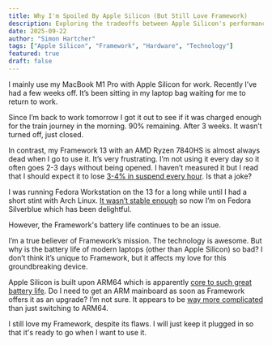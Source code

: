 ```yaml
---
title: Why I'm Spoiled By Apple Silicon (But Still Love Framework)
description: Exploring the tradeoffs between Apple Silicon's performance and efficiency versus Framework's repairability and upgradability
date: 2025-09-22
author: "Simon Hartcher"
tags: ["Apple Silicon", "Framework", "Hardware", "Technology"]
featured: true
draft: false
---
```



I mainly use my MacBook M1 Pro with Apple Silicon for work. Recently I’ve had a few weeks off. It’s been sitting in my laptop bag waiting for me to return to work.

Since I’m back to work tomorrow I got it out to see if it was charged enough for the train journey in the morning. 90% remaining. After 3 weeks. It wasn’t turned off, just closed.

In contrast, my Framework 13 with an AMD Ryzen 7840HS is almost always dead when I go to use it. It’s very frustrating. I’m not using it every day so it often goes 2-3 days without being opened. I haven’t measured it but I read that I should expect it to lose [3-4% in suspend every hour](https://www.reddit.com/r/framework/comments/18c8yk7/high_battery_drain_when_sleeping_amd_13/). Is that a joke?

I was running Fedora Workstation on the 13 for a long while until I had a short stint with Arch Linux. [It wasn’t stable enough](https://wiki.archlinux.org/title/Framework_Laptop_13#Troubleshooting) so now I’m on Fedora Silverblue which has been delightful.

However, the Framework's battery life continues to be an issue.

I’m a true believer of Framework’s mission. The technology is awesome. But why is the battery life of modern laptops (other than Apple Silicon) so bad? I don’t think it’s unique to Framework, but it affects my love for this groundbreaking device.

Apple Silicon is built upon ARM64 which is apparently [core to such great battery life](https://9to5mac.com/2021/11/22/apple-silicon-macbook-pro-battery-life/). Do I need to get an ARM mainboard as soon as Framework offers it as an upgrade? I’m not sure. It appears to be [way more complicated](https://news.ycombinator.com/item?id=40418192) than just switching to ARM64.

I still love my Framework, despite its flaws. I will just keep it plugged in so that it's ready to go when I want to use it.
